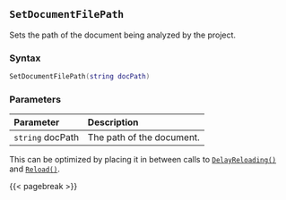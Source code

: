 ## `SetDocumentFilePath`

Sets the path of the document being analyzed by the project.

### Syntax {-}

``` .lua
SetDocumentFilePath(string docPath)
```

### Parameters {-}

**Parameter** | **Description**
| :-- | :-- |
| `string` docPath | The path of the document. |

::: {.tipsection data-latex=""}
This can be optimized by placing it in between calls to [`DelayReloading()`](#standard-delayreloading) and [`Reload()`](#standard-reload).
:::

{{< pagebreak >}}
